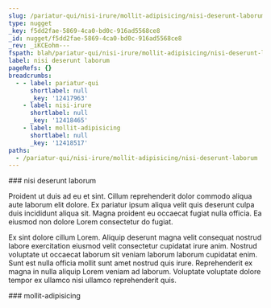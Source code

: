 ```yaml
---
slug: /pariatur-qui/nisi-irure/mollit-adipisicing/nisi-deserunt-laborum
type: nugget
_key: f5dd2fae-5869-4ca0-bd0c-916ad5568ce8
_id: nugget/f5dd2fae-5869-4ca0-bd0c-916ad5568ce8
_rev: _iKCEohm---
fspath: blah/pariatur-qui/nisi-irure/mollit-adipisicing/nisi-deserunt-laborum.md
label: nisi deserunt laborum
pageRefs: {}
breadcrumbs:
  - - label: pariatur-qui
      shortlabel: null
      _key: '12417963'
    - label: nisi-irure
      shortlabel: null
      _key: '12418465'
    - label: mollit-adipisicing
      shortlabel: null
      _key: '12418517'
paths:
  - /pariatur-qui/nisi-irure/mollit-adipisicing/nisi-deserunt-laborum
---
```


<NuggetArea>
<Nugget slug="/pariatur-qui/nisi-irure/mollit-adipisicing/nisi-deserunt-laborum" type="nugget" _key="f5dd2fae-5869-4ca0-bd0c-916ad5568ce8" _id="nugget/f5dd2fae-5869-4ca0-bd0c-916ad5568ce8" _rev="_iKCEohm---" fspath="blah/pariatur-qui/nisi-irure/mollit-adipisicing/nisi-deserunt-laborum.md" label="nisi deserunt laborum" paths="/pariatur-qui/nisi-irure/mollit-adipisicing/nisi-deserunt-laborum">
<NuggetBody>
### nisi deserunt laborum

Proident ut duis ad eu et sint. Cillum reprehenderit dolor commodo aliqua aute laborum elit dolore. Ex pariatur ipsum aliqua velit quis deserunt culpa duis incididunt aliqua sit. Magna proident eu occaecat fugiat nulla officia. Ea eiusmod non dolore Lorem consectetur do fugiat.

Ex sint dolore cillum Lorem. Aliquip deserunt magna velit consequat nostrud labore exercitation eiusmod velit consectetur cupidatat irure anim. Nostrud voluptate ut occaecat laborum sit veniam laborum laborum cupidatat enim. Sunt est nulla officia mollit sunt amet nostrud quis irure. Reprehenderit ex magna in nulla aliquip Lorem veniam ad laborum. Voluptate voluptate dolore tempor ex ullamco nisi ullamco reprehenderit quis.

</NuggetBody>
<Breadcrumbs>
<Crumbs>
<Crumb _key="12417963" label="pariatur-qui" /><Crumb _key="12418465" label="nisi-irure" /><Crumb _key="12418517" label="mollit-adipisicing" />
</Crumbs>
</Breadcrumbs>
</Nugget>

<NuggetsInbound>
</NuggetsInbound>
<NuggetsOutbound>
</NuggetsOutbound>
</NuggetArea>
<PassagesInbound>
<Passage direction="inbound" type="passage" _key="12418517" _id="passage/12418517" _rev="_iKCEohi---" label="mollit-adipisicing" passage="mollit-adipisicing" fspath="blah/pariatur-qui/nisi-irure/mollit-adipisicing" paths="/pariatur-qui/nisi-irure/mollit-adipisicing" slug="/pariatur-qui/nisi-irure/mollit-adipisicing">
<NuggetBody>
### mollit-adipisicing

</NuggetBody>
<Breadcrumbs>
<Crumbs>
<Crumb _key="12417963" label="pariatur-qui" /><Crumb _key="12418465" label="nisi-irure" />
</Crumbs>
</Breadcrumbs>
</Passage>

</PassagesInbound>
<PassagesOutbound>
</PassagesOutbound>